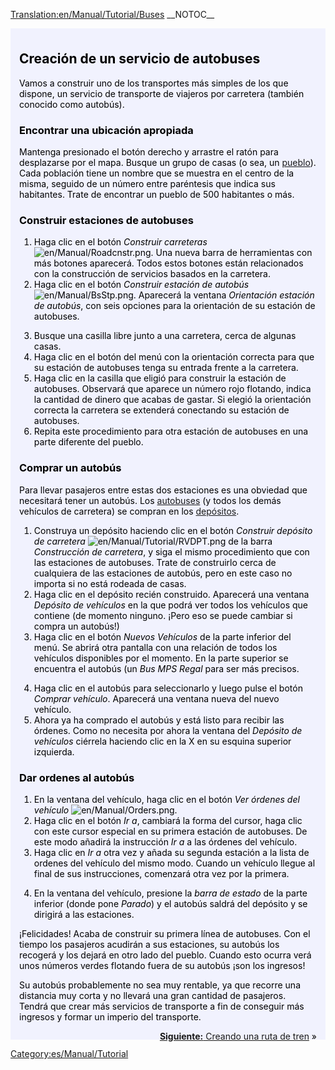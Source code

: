 [[Translation:en/Manual/Tutorial/Buses]]
__NOTOC__
{{en/Tabs|5|2
|es/Manual/Tutorial/Tutorial|1. Inicio<!--
-->|es/Manual/Tutorial/Autobuses|2. Autobuses<!--
-->|es/Manual/Tutorial/Trenes|3. Trenes<!--
-->|es/Manual/Tutorial/Aviones|4. Aviones<!--
-->|es/Manual/Tutorial/Fin|5. Final}}
<div style="padding:.5em 1em 1em 1em; border-top:none; background-color:#f1f2fe; color:#000;">
{{es/Manual/Tutorial/Tutorial}}
==Creación de un servicio de autobuses==
Vamos a construir uno de los transportes más simples de los que dispone, un servicio de transporte de viajeros por carretera (también conocido como autobús).

===Encontrar una ubicación apropiada===
Mantenga presionado el botón derecho y arrastre el ratón para desplazarse por el mapa. Busque un grupo de casas (o sea, un [[es/Manual/Pueblo|pueblo]]). Cada población tiene un nombre que se muestra en el centro de la misma, seguido de un número entre paréntesis que indica sus habitantes. Trate de encontrar un pueblo de 500 habitantes o más.
{{en/Phototable|[[File:es/Manual/Tutorial bus 1.png|400px]]|Un pueblo.|none}}

===Construir estaciones de autobuses===
#Haga clic en el botón ''Construir carreteras'' [[File:en/Manual/Roadcnstr.png]]. Una nueva barra de herramientas con más botones aparecerá. Todos estos botones están relacionados con la construcción de servicios basados en la carretera.
#Haga clic en el botón ''Construir estación de autobús'' [[File:en/Manual/BsStp.png]]. Aparecerá la ventana ''Orientación estación de autobús'', con seis opciones para la orientación de su estación de autobuses.
{{en/Phototable|[[File:es/Manual/Tutorial bus 2.png]]|Elija una orientación y una ubicación.|none|6=:}}
<ol start="3">
<li>Busque una casilla libre junto a una carretera, cerca de algunas casas.
<li>Haga clic en el botón del menú con la orientación correcta para que su estación de autobuses tenga su entrada frente a la carretera.
<li>Haga clic en la casilla que eligió para construir la estación de autobuses. Observará que aparece un número rojo flotando, indica la cantidad de dinero que acabas de gastar. Si elegió la orientación correcta la carretera se extenderá conectando su estación de autobuses.
<li>Repita este procedimiento para otra estación de autobuses en una parte diferente del pueblo.
</ol>
{{en/Phototable|[[File:es/Manual/Tutorial bus 4.png|400px]]|Después de construir las dos estaciones de autobuses.|none|6=:}}

===Comprar un autobús===
Para llevar pasajeros entre estas dos estaciones es una obviedad que necesitará tener un autobús. Los [[es/Manual/Base Set/Road Vehicles/Autobuses|autobuses]] (y todos los demás vehículos de carretera) se compran en los [[es/Depósitos de carretera|depósitos]].
#Construya un depósito haciendo clic en el botón ''Construir depósito de carretera'' [[File:en/Manual/Tutorial/RVDPT.png]] de la barra ''Construcción de carretera'', y siga el mismo procedimiento que con las estaciones de autobuses. Trate de construirlo cerca de cualquiera de las estaciones de autobús, pero en este caso no importa si no está rodeada de casas.
#Haga clic en el depósito recién construido. Aparecerá una ventana ''Depósito de vehículos'' en la que podrá ver todos los vehículos que contiene (de momento ninguno. ¡Pero eso se puede cambiar si compra un autobús!)
#Haga clic en el botón ''Nuevos Vehículos'' de la parte inferior del menú. Se abrirá otra pantalla con una relación de todos los vehículos disponibles por el momento. En la parte superior se encuentra el autobús (un ''Bus MPS Regal'' para ser más precisos.
{{en/Phototable|[[File:es/Manual/Tutorial bus 5.png]]|En el interior del depósito...|none|6=:}}
<ol start="4">
<li>Haga clic en el autobús para seleccionarlo y luego pulse el botón ''Comprar vehículo''. Aparecerá una ventana nueva del nuevo vehículo.
<li>Ahora ya ha comprado el autobús y está listo para recibir las órdenes. Como no necesita por ahora la ventana del ''Depósito de vehículos'' ciérrela haciendo clic en la X en su esquina superior izquierda.
</ol>
===Dar ordenes al autobús===
#En la ventana del vehículo, haga clic en el botón ''Ver órdenes del vehículo'' [[File:en/Manual/Orders.png]].
#Haga clic en el botón ''Ir a'', cambiará la forma del cursor, haga clic con este cursor especial en su primera estación de autobuses. De este modo añadirá la instrucción ''Ir a <nombre de la estación>'' a las órdenes del vehículo.
#Haga clic en ''Ir a'' otra vez y añada su segunda estación a la lista de ordenes del vehículo del mismo modo. Cuando un vehículo llegue al final de sus instrucciones, comenzará otra vez por la primera.
{{en/Phototable|[[File:es/Manual/Tutorial bus 6.png]]|Dando órdenes.|none|6=:}}
<ol start="4">
<li>En la ventana del vehículo, presione la ''barra de estado'' de la parte inferior (donde pone ''Parado'') y el autobús saldrá del depósito y se dirigirá a las estaciones.
</ol>
{{en/Phototable|[[File:es/Manual/Tutorial bus 7.png]]|Su primer autobús está a punto de llegar a la estación.|none|6=:}}
¡Felicidades! Acaba de construir su primera línea de autobuses. Con el tiempo los pasajeros acudirán a sus estaciones, su autobús los recogerá y los dejará en otro lado del pueblo. Cuando esto ocurra verá unos números verdes flotando fuera de su autobús ¡son los ingresos!

Su autobús probablemente no sea muy rentable, ya que recorre una distancia muy corta y no llevará una gran cantidad de pasajeros. Tendrá que crear más servicios de transporte a fin de conseguir más ingresos y formar un imperio del transporte.

<span style="float: right">[[es/Manual/Tutorial/Trenes|'''Siguiente:''' Creando una ruta de tren]] &raquo;</span>
</div>
[[Category:es/Manual/Tutorial]]